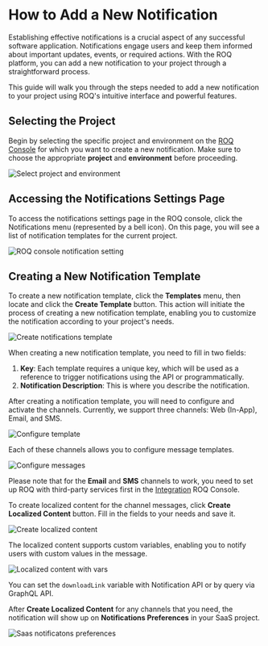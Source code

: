 
# How to Add a New Notification

Establishing effective notifications is a crucial aspect of any successful software application. Notifications engage users and keep them informed about important updates, events, or required actions. With the ROQ platform, you can add a new notification to your project through a straightforward process.

This guide will walk you through the steps needed to add a new notification to your project using ROQ's intuitive interface and powerful features.

## Selecting the Project

Begin by selecting the specific project and environment on the [ROQ Console](https://console.roq.tech/) for which you want to create a new notification. Make sure to choose the appropriate **project** and **environment** before proceeding.

![Select project and environment](/select-project-and-env.png)

## Accessing the Notifications Settings Page

To access the notifications settings page in the ROQ console, click the Notifications menu (represented by a bell icon). On this page, you will see a list of notification templates for the current project.

![ROQ console notification setting](/project-notification-setting.png)

## Creating a New Notification Template

To create a new notification template, click the **Templates** menu, then locate and click the **Create Template** button. This action will initiate the process of creating a new notification template, enabling you to customize the notification according to your project's needs.

![Create notifications template](/create-notifications-template.png)


When creating a new notification template, you need to fill in two fields:

1. **Key**: Each template requires a unique key, which will be used as a reference to trigger notifications using the API or programmatically.
2. **Notification Description**: This is where you describe the notification.

After creating a notification template, you will need to configure and activate the channels. Currently, we support three channels: Web (In-App), Email, and SMS.

![Configure template](/configure-template.png)

Each of these channels allows you to configure message templates.

![Configure messages](/configure-messages-on-channel.png)

Please note that for the **Email** and **SMS** channels to work, you need to set up ROQ with third-party services first in the [Integration](/mails/) ROQ Console.

To create localized content for the channel messages, click **Create Localized Content** button. Fill in the fields to your needs and save it.

![Create localized content](/cretae-localized-content.png)

The localized content supports custom variables, enabling you to notify users with custom values in the message.

![Localized content with vars](/localized-content-with-vars.png)

You can set the `downloadLink` variable with Notification API or by query via GraphQL API.

After **Create Localized Content** for any channels that you need, the notification will show up on **Notifications Preferences** in your SaaS project.

![Saas notificatons preferences](/notification-settings.png)


